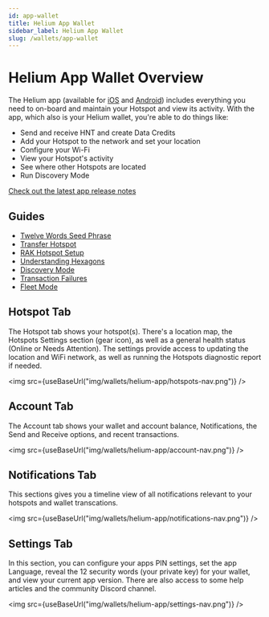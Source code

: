 ```yaml
---
id: app-wallet
title: Helium App Wallet
sidebar_label: Helium App Wallet
slug: /wallets/app-wallet
---
```


# Helium App Wallet Overview


The Helium app (available for
[iOS](https://apps.apple.com/us/app/helium-hotspot/id1450463605) and
[Android](https://play.google.com/store/apps/details?id=com.helium.wallet))
includes everything you need to on-board and maintain your Hotspot and view its
activity. With the app, which also is your Helium wallet, you're able to do
things like:

- Send and receive HNT and create Data Credits
- Add your Hotspot to the network and set your location
- Configure your Wi-Fi
- View your Hotspot's activity
- See where other Hotspots are located
- Run Discovery Mode

[Check out the latest app release notes](https://engineering.helium.com/)

## Guides 

* [Twelve Words Seed Phrase](/wallets/app-wallet/twelve-words)
* [Transfer Hotspot](/wallets/app-wallet/transfer-hotspot)
* [RAK Hotspot Setup](/wallets/app-wallet/rak-hotspot-setup)
* [Understanding Hexagons](/wallets/app-wallet/hexagons)
* [Discovery Mode](/wallets/app-wallet/discovery-mode)
* [Transaction Failures](/wallets/app-wallet/transaction-failures)
* [Fleet Mode](/wallets/app-wallet/fleet-mode)


## Hotspot Tab

The Hotspot tab shows your hotspot(s). There's a location map, the Hotspots
Settings section (gear icon), as well as a general health status (Online or
Needs Attention). The settings provide access to updating the location and WiFi
network, as well as running the Hotspots diagnostic report if needed.

<img src={useBaseUrl("img/wallets/helium-app/hotspots-nav.png")} />


## Account Tab

The Account tab shows your wallet and account balance, Notifications, the Send
and Receive options, and recent transactions.

<img src={useBaseUrl("img/wallets/helium-app/account-nav.png")} />


## Notifications Tab

This sections gives you a timeline view of all notifications relevant to your
hotspots and wallet transcations.

<img src={useBaseUrl("img/wallets/helium-app/notifications-nav.png")} />


## Settings Tab

In this section, you can configure your apps PIN settings, set the app Language,
reveal the 12 security words (your private key) for your wallet, and view your
current app version. There are also access to some help articles and the
community Discord channel.

<img src={useBaseUrl("img/wallets/helium-app/settings-nav.png")} />



